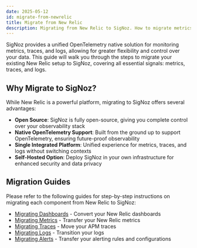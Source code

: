 ```yaml
---
date: 2025-05-12
id: migrate-from-newrelic
title: Migrate from New Relic
description: Migrating from New Relic to SigNoz. How to migrate metrics, traces, and logs from New Relic to SigNoz.
---
```


SigNoz provides a unified OpenTelemetry native solution for monitoring metrics, traces, and logs,
allowing for greater flexibility and control over your data. This guide will walk you through the steps to migrate your
existing New Relic setup to SigNoz, covering all essential signals: metrics, traces, and logs.

## Why Migrate to SigNoz?

While New Relic is a powerful platform, migrating to SigNoz offers several advantages:

- **Open Source**: SigNoz is fully open-source, giving you complete control over your observability stack
- **Native OpenTelemetry Support**: Built from the ground up to support OpenTelemetry, ensuring future-proof observability
- **Single Integrated Platform**: Unified experience for metrics, traces, and logs without switching contexts
- **Self-Hosted Option**: Deploy SigNoz in your own infrastructure for enhanced security and data privacy

## Migration Guides

Please refer to the following guides for step-by-step instructions on migrating each component from New Relic to SigNoz:

- [Migrating Dashboards](https://signoz.io/docs/migration/migrate-from-newrelic/dashboards) - Convert your New Relic dashboards
- [Migrating Metrics](https://signoz.io/docs/migration/migrate-from-newrelic/metrics) - Transfer your New Relic metrics
- [Migrating Traces](https://signoz.io/docs/migration/migrate-from-newrelic/traces) - Move your APM traces
- [Migrating Logs](https://signoz.io/docs/migration/migrate-from-newrelic/logs) - Transition your logs
- [Migrating Alerts](https://signoz.io/docs/migration/migrate-from-newrelic/alerts) - Transfer your alerting rules and configurations
